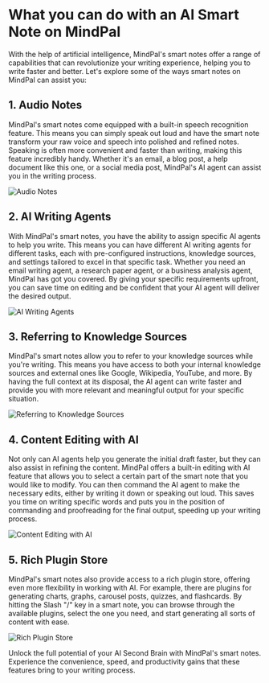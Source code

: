 # What you can do with an AI Smart Note on MindPal

With the help of artificial intelligence, MindPal's smart notes offer a range of capabilities that can revolutionize your writing experience, helping you to write faster and better. Let's explore some of the ways smart notes on MindPal can assist you:

## 1. Audio Notes

MindPal's smart notes come equipped with a built-in speech recognition feature. This means you can simply speak out loud and have the smart note transform your raw voice and speech into polished and refined notes. Speaking is often more convenient and faster than writing, making this feature incredibly handy. Whether it's an email, a blog post, a help document like this one, or a social media post, MindPal's AI agent can assist you in the writing process.

![Audio Notes](/features/smart-note/audio-note.png)

## 2. AI Writing Agents

With MindPal's smart notes, you have the ability to assign specific AI agents to help you write. This means you can have different AI writing agents for different tasks, each with pre-configured instructions, knowledge sources, and settings tailored to excel in that specific task. Whether you need an email writing agent, a research paper agent, or a business analysis agent, MindPal has got you covered. By giving your specific requirements upfront, you can save time on editing and be confident that your AI agent will deliver the desired output.

![AI Writing Agents](/features/smart-note/writing-agent.png)

## 3. Referring to Knowledge Sources

MindPal's smart notes allow you to refer to your knowledge sources while you're writing. This means you have access to both your internal knowledge sources and external ones like Google, Wikipedia, YouTube, and more. By having the full context at its disposal, the AI agent can write faster and provide you with more relevant and meaningful output for your specific situation.

![Referring to Knowledge Sources](/features/smart-note/knowledge-source.png)

## 4. Content Editing with AI

Not only can AI agents help you generate the initial draft faster, but they can also assist in refining the content. MindPal offers a built-in editing with AI feature that allows you to select a certain part of the smart note that you would like to modify. You can then command the AI agent to make the necessary edits, either by writing it down or speaking out loud. This saves you time on writing specific words and puts you in the position of commanding and proofreading for the final output, speeding up your writing process.

![Content Editing with AI](/features/smart-note/ai-edit.png)

## 5. Rich Plugin Store

MindPal's smart notes also provide access to a rich plugin store, offering even more flexibility in working with AI. For example, there are plugins for generating charts, graphs, carousel posts, quizzes, and flashcards. By hitting the Slash "/" key in a smart note, you can browse through the available plugins, select the one you need, and start generating all sorts of content with ease.

![Rich Plugin Store](/features/smart-note/plugin.png)

Unlock the full potential of your AI Second Brain with MindPal's smart notes. Experience the convenience, speed, and productivity gains that these features bring to your writing process.


<PageFooter />

